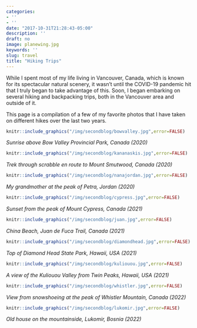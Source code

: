 ```yaml
---
categories:
- ''
- ''
date: "2017-10-31T21:28:43-05:00"
description: ''
draft: no
image: planewing.jpg
keywords: ''
slug: travel
title: "Hiking Trips"
---
```


While I spent most of my life living in Vancouver, Canada, which is known for its spectacular natural scenery, it wasn't until the COVID-19 pandemic hit that I truly began to take advantage of this. Soon, I began embarking on several hiking and backpacking trips, both in the Vancouver area and outside of it.

This page is a compilation of a few of my favorite photos that I have taken on different hikes over the last two years. 


```r
knitr::include_graphics("/img/secondblog/bowvalley.jpg",error=FALSE)
```
_Sunrise above Bow Valley Provincial Park, Canada (2020)_


```r
knitr::include_graphics("/img/secondblog/kananaskis.jpg",error=FALSE)
```
_Trek through scrabble en route to Mount Smutwood, Canada (2020)_


```r
knitr::include_graphics("/img/secondblog/nanajordan.jpg",error=FALSE)
```
_My grandmother at the peak of Petra, Jordan (2020)_


```r
knitr::include_graphics("/img/secondblog/cypress.jpg",error=FALSE)
```
_Sunset from the peak of Mount Cypress, Canada (2021)_


```r
knitr::include_graphics("/img/secondblog/juan.jpg",error=FALSE)
```
_China Beach, Juan de Fuca Trail, Canada (2021)_


```r
knitr::include_graphics("/img/secondblog/diamondhead.jpg",error=FALSE)
```
_Top of Diamond Head State Park, Hawaii, USA (2021)_


```r
knitr::include_graphics("/img/secondblog/kuliouou.jpg",error=FALSE)
```
_A view of the Kuliouou Valley from Twin Peaks, Hawaii, USA (2021)_


```r
knitr::include_graphics("/img/secondblog/whistler.jpg",error=FALSE)
```
_View from snowshoeing at the peak of Whistler Mountain, Canada (2022)_


```r
knitr::include_graphics("/img/secondblog/lukomir.jpg",error=FALSE)
```
_Old house on the mountainside, Lukomir, Bosnia (2022)_

